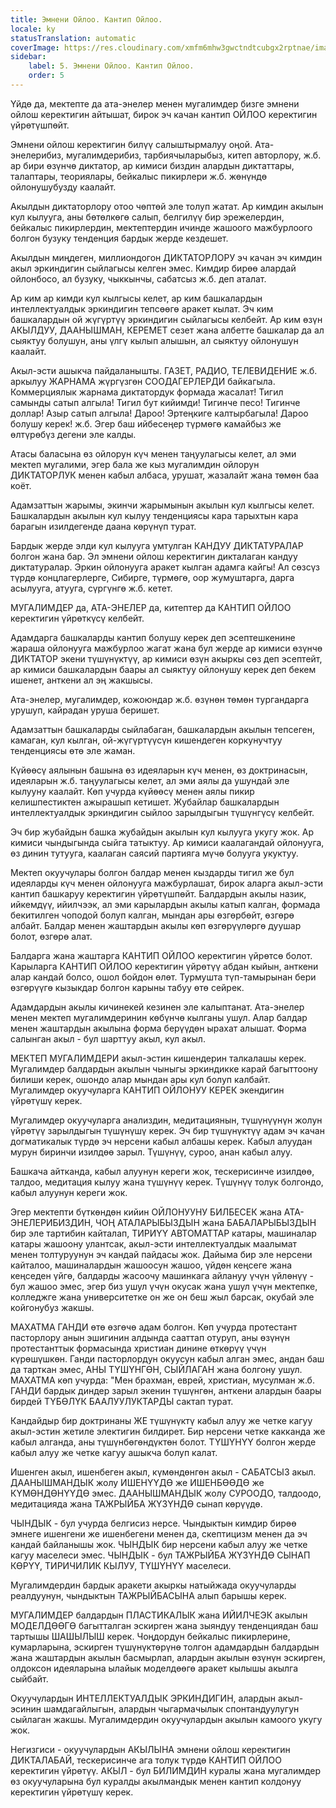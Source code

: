 ```yaml
---
title: Эмнени Ойлоо. Кантип Ойлоо.
locale: ky
statusTranslation: automatic
coverImage: https://res.cloudinary.com/xmfm6mhw3gwctndtcubgx2rptnae/image/upload/v1740337243/small_cover_educacion_fundamental_a051170f1c.webp
sidebar:
    label: 5. Эмнени Ойлоо. Кантип Ойлоо.
    order: 5
---
```

Үйдө да, мектепте да ата-энелер менен мугалимдер бизге эмнени ойлош керектигин айтышат, бирок эч качан кантип ОЙЛОО керектигин үйрөтүшпөйт.

Эмнени ойлош керектигин билүү салыштырмалуу оңой. Ата-энелерибиз, мугалимдерибиз, тарбиячыларыбыз, китеп авторлору, ж.б. ар бири өзүнчө диктатор, ар кимиси биздин алардын диктаттары, талаптары, теориялары, бейкалыс пикирлери ж.б. жөнүндө ойлонушубузду каалайт.

Акылдын диктаторлору отоо чөптөй эле толуп жатат. Ар кимдин акылын кул кылууга, аны бөтөлкөгө салып, белгилүү бир эрежелердин, бейкалыс пикирлердин, мектептердин ичинде жашоого мажбурлоого болгон бузуку тенденция бардык жерде кездешет.

Акылдын миңдеген, миллиондогон ДИКТАТОРЛОРУ эч качан эч кимдин акыл эркиндигин сыйлагысы келген эмес. Кимдир бирөө алардай ойлонбосо, ал бузуку, чыккынчы, сабатсыз ж.б. деп аталат.

Ар ким ар кимди кул кылгысы келет, ар ким башкалардын интеллектуалдык эркиндигин тепсөөгө аракет кылат. Эч ким башкалардын ой жүгүртүү эркиндигин сыйлагысы келбейт. Ар ким өзүн АКЫЛДУУ, ДААНЫШМАН, КЕРЕМЕТ сезет жана албетте башкалар да ал сыяктуу болушун, аны үлгү кылып алышын, ал сыяктуу ойлонушун каалайт.

Акыл-эсти ашыкча пайдаланышты. ГАЗЕТ, РАДИО, ТЕЛЕВИДЕНИЕ ж.б. аркылуу ЖАРНАМА жүргүзгөн СООДАГЕРЛЕРДИ байкагыла. Коммерциялык жарнама диктатордук формада жасалат! Тигил самынды сатып алгыла! Тигил бут кийимди! Тигинче песо! Тигинче доллар! Азыр сатып алгыла! Дароо! Эртеңкиге калтырбагыла! Дароо болушу керек! ж.б. Эгер баш ийбесеңер түрмөгө камайбыз же өлтүрөбүз дегени эле калды.

Атасы баласына өз ойлорун күч менен таңуулагысы келет, ал эми мектеп мугалими, эгер бала же кыз мугалимдин ойлорун ДИКТАТОРЛУК менен кабыл албаса, урушат, жазалайт жана төмөн баа коёт.

Адамзаттын жарымы, экинчи жарымынын акылын кул кылгысы келет. Башкалардын акылын кул кылуу тенденциясы кара тарыхтын кара барагын изилдегенде даана көрүнүп турат.

Бардык жерде элди кул кылууга умтулган КАНДУУ ДИКТАТУРАЛАР болгон жана бар. Эл эмнени ойлош керектигин дикталаган кандуу диктатуралар. Эркин ойлонууга аракет кылган адамга кайгы! Ал сөзсүз түрдө концлагерлерге, Сибирге, түрмөгө, оор жумуштарга, дарга асылууга, атууга, сүргүнгө ж.б. кетет.

МУГАЛИМДЕР да, АТА-ЭНЕЛЕР да, китептер да КАНТИП ОЙЛОО керектигин үйрөткүсү келбейт.

Адамдарга башкаларды кантип болушу керек деп эсептешкенине жараша ойлонууга мажбурлоо жагат жана бул жерде ар кимиси өзүнчө ДИКТАТОР экени түшүнүктүү, ар кимиси өзүн акыркы сөз деп эсептейт, ар кимиси башкалардын баары ал сыяктуу ойлонушу керек деп бекем ишенет, анткени ал эң жакшысы.

Ата-энелер, мугалимдер, кожоюндар ж.б. өзүнөн төмөн тургандарга урушуп, кайрадан уруша беришет.

Адамзаттын башкаларды сыйлабаган, башкалардын акылын тепсеген, камаган, кул кылган, ой-жүгүртүүсүн кишендеген коркунучтуу тенденциясы өтө эле жаман.

Күйөөсү аялынын башына өз идеяларын күч менен, өз доктринасын, идеяларын ж.б. таңуулагысы келет, ал эми аялы да ушундай эле кылууну каалайт. Көп учурда күйөөсү менен аялы пикир келишпестиктен ажырашып кетишет. Жубайлар башкалардын интеллектуалдык эркиндигин сыйлоо зарылдыгын түшүнгүсү келбейт.

Эч бир жубайдын башка жубайдын акылын кул кылууга укугу жок. Ар кимиси чындыгында сыйга татыктуу. Ар кимиси каалагандай ойлонууга, өз динин тутууга, каалаган саясий партияга мүчө болууга укуктуу.

Мектеп окуучулары болгон балдар менен кыздарды тигил же бул идеяларды күч менен ойлонууга мажбурлашат, бирок аларга акыл-эсти кантип башкаруу керектигин үйрөтүшпөйт. Балдардын акылы назик, ийкемдүү, ийилчээк, ал эми карылардын акылы катып калган, формада бекитилген чоподой болуп калган, мындан ары өзгөрбөйт, өзгөрө албайт. Балдар менен жаштардын акылы көп өзгөрүүлөргө дуушар болот, өзгөрө алат.

Балдарга жана жаштарга КАНТИП ОЙЛОО керектигин үйрөтсө болот. Карыларга КАНТИП ОЙЛОО керектигин үйрөтүү абдан кыйын, анткени алар кандай болсо, ошол бойдон өлөт. Турмушта түп-тамырынан бери өзгөрүүгө кызыкдар болгон карыны табуу өтө сейрек.

Адамдардын акылы кичинекей кезинен эле калыптанат. Ата-энелер менен мектеп мугалимдеринин көбүнчө кылганы ушул. Алар балдар менен жаштардын акылына форма берүүдөн ырахат алышат. Форма салынган акыл - бул шарттуу акыл, кул акыл.

МЕКТЕП МУГАЛИМДЕРИ акыл-эстин кишендерин талкалашы керек. Мугалимдер балдардын акылын чыныгы эркиндикке карай багыттоону билиши керек, ошондо алар мындан ары кул болуп калбайт. Мугалимдер окуучуларга КАНТИП ОЙЛОНУУ КЕРЕК экендигин үйрөтүшү керек.

Мугалимдер окуучуларга анализдин, медитациянын, түшүнүүнүн жолун үйрөтүү зарылдыгын түшүнүшү керек. Эч бир түшүнүктүү адам эч качан догматикалык түрдө эч нерсени кабыл албашы керек. Кабыл алуудан мурун биринчи изилдөө зарыл. Түшүнүү, суроо, анан кабыл алуу.

Башкача айтканда, кабыл алуунун кереги жок, тескерисинче изилдөө, талдоо, медитация кылуу жана түшүнүү керек. Түшүнүү толук болгондо, кабыл алуунун кереги жок.

Эгер мектепти бүткөндөн кийин ОЙЛОНУУНУ БИЛБЕСЕК жана АТА-ЭНЕЛЕРИБИЗДИН, ЧОҢ АТАЛАРЫБЫЗДЫН жана БАБАЛАРЫБЫЗДЫН бир эле тартибин кайталап, ТИРИҮҮ АВТОМАТТАР катары, машиналар катары жашоону улантсак, акыл-эсти интеллектуалдык маалымат менен толтуруунун эч кандай пайдасы жок. Дайыма бир эле нерсени кайталоо, машиналардын жашоосун жашоо, үйдөн кеңсеге жана кеңседен үйгө, балдарды жасоочу машинкага айлануу үчүн үйлөнүү - бул жашоо эмес, эгер биз ушул үчүн окусак жана ушул үчүн мектепке, колледжге жана университетке он же он беш жыл барсак, окубай эле койгонубуз жакшы.

МАХАТМА ГАНДИ өтө өзгөчө адам болгон. Көп учурда протестант пасторлору анын эшигинин алдында сааттап отуруп, аны өзүнүн протестанттык формасында христиан динине өткөрүү үчүн күрөшүшкөн. Ганди пасторлордун окуусун кабыл алган эмес, андан баш да тарткан эмес, АНЫ ТҮШҮНГӨН, СЫЙЛАГАН жана болгону ушул. МАХАТМА көп учурда: "Мен брахман, еврей, христиан, мусулман ж.б. ГАНДИ бардык диндер зарыл экенин түшүнгөн, анткени алардын баары бирдей ТҮБӨЛҮК БААЛУУЛУКТАРДЫ сактап турат.

Кандайдыр бир доктринаны ЖЕ түшүнүктү кабыл алуу же четке кагуу акыл-эстин жетиле электигин билдирет. Бир нерсени четке какканда же кабыл алганда, аны түшүнбөгөндүктөн болот. ТҮШҮНҮҮ болгон жерде кабыл алуу же четке кагуу ашыкча болуп калат.

Ишенген акыл, ишенбеген акыл, күмөндөнгөн акыл - САБАТСЫЗ акыл. ДААНЫШМАНДЫК жолу ИШЕНҮҮДӨ же ИШЕНБӨӨДӨ же КҮМӨНДӨНҮҮДӨ эмес. ДААНЫШМАНДЫК жолу СУРООДО, талдоодо, медитацияда жана ТАЖРЫЙБА ЖҮЗҮНДӨ сынап көрүүдө.

ЧЫНДЫК - бул учурда белгисиз нерсе. Чындыктын кимдир бирөө эмнеге ишенгени же ишенбегени менен да, скептицизм менен да эч кандай байланышы жок. ЧЫНДЫК бир нерсени кабыл алуу же четке кагуу маселеси эмес. ЧЫНДЫК - бул ТАЖРЫЙБА ЖҮЗҮНДӨ СЫНАП КӨРҮҮ, ТИРИЧИЛИК КЫЛУУ, ТҮШҮНҮҮ маселеси.

Мугалимдердин бардык аракети акыркы натыйжада окуучуларды реалдуунун, чындыктын ТАЖРЫЙБАСЫНА алып барышы керек.

МУГАЛИМДЕР балдардын ПЛАСТИКАЛЫК жана ИЙИЛЧЕЭК акылын МОДЕЛДӨӨГӨ багытталган эскирген жана зыяндуу тенденциядан баш тартышы ШАШЫЛЫШ керек. Чоңдордун бейкалыс пикирлерине, кумарларына, эскирген түшүнүктөрүнө толгон адамдардын балдардын жана жаштардын акылын басмырлап, алардын акылын өзүнүн эскирген, олдоксон идеяларына ылайык моделдөөгө аракет кылышы акылга сыйбайт.

Окуучулардын ИНТЕЛЛЕКТУАЛДЫК ЭРКИНДИГИН, алардын акыл-эсинин шамдагайлыгын, алардын чыгармачылык спонтандуулугун сыйлаган жакшы. Мугалимдердин окуучулардын акылын камоого укугу жок.

Негизгиси - окуучулардын АКЫЛЫНА эмнени ойлош керектигин ДИКТАЛАБАЙ, тескерисинче ага толук түрдө КАНТИП ОЙЛОО керектигин үйрөтүү. АКЫЛ - бул БИЛИМДИН куралы жана мугалимдер өз окуучуларына бул куралды акылмандык менен кантип колдонуу керектигин үйрөтүшү керек.

